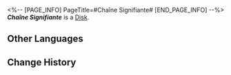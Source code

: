 <%-- [PAGE_INFO]
PageTitle=#Chaîne Signifiante#
[END_PAGE_INFO] --%>
{{Item Infobox
|title       = ''Chaîne Signifiante''
|id          = 210314
|image       = Item ''Chaîne Signifiante''.png
|type        = Disk
|invCategory = Valuables
|rarity      = 3
|effect      = A record that can be played on the Express' phonograph. It might be a chance acquisition or a gift from someone else. All sorts of memories surge up when the music plays &mdash; the smiles, encounters, touches, and the excitement of battle. Maybe that is why people still collect records even as society rapidly advances.<br />The current record contains the track "Chaîne Signifiante."
|description = <br />''Please piece together the fragmented existence into a portrait of the world.''
}}
'''''Chaîne Signifiante''''' is a [[Disk]].

==Other Languages==
{{Other Languages
|en   = ''Chaîne Signifiante''
|zhs  = 《能指链条》
|zht  = 《能指鏈條》
|ja   = 『シニフィアン連鎖』
|ko   = ≪의미화 연쇄≫
|es   = Cadena significante
|fr   = ''Chaîne Signifiante''
|ru   = Chaîne Signifiante
|th   = "Chaîne Signifiante"
|vi   = Sợi Dây Liên Kết
|de   = „Chaîne Signifiante“
|id   = "Chaîne Signifiante"
|pt   = "Chaîne Signifiante"
}}

==Change History==
{{Change History|2.0}}